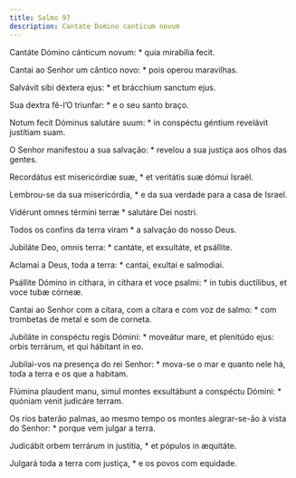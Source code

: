 ```yaml
---
title: Salmo 97
description: Cantate Domino canticum novum
---
```


<div class="side-by-side not-content">

Cantáte Dómino cánticum novum: * quia mirabília fecit.

Cantai ao Senhor um cântico novo: * pois operou maravilhas.

Salvávit sibi déxtera ejus: * et brácchium sanctum ejus.

Sua dextra fê-l’O triunfar: * e o seu santo braço.

Notum fecit Dóminus salutáre suum: * in conspéctu géntium revelávit justítiam suam.

O Senhor manifestou a sua salvação: * revelou a sua justiça aos olhos das gentes.

Recordátus est misericórdiæ suæ, * et veritátis suæ dómui Israël.

Lembrou-se da sua misericórdia, * e da sua verdade para a casa de Israel.

Vidérunt omnes términi terræ * salutáre Dei nostri.

Todos os confins da terra viram * a salvação do nosso Deus.

Jubiláte Deo, omnis terra: * cantáte, et exsultáte, et psállite.

Aclamai a Deus, toda a terra: * cantai, exultai e salmodiai.

Psállite Dómino in cíthara, in cíthara et voce psalmi: * in tubis ductílibus, et voce tubæ córneæ.

Cantai ao Senhor com a cítara, com a cítara e com voz de salmo: * com trombetas de metal e som de corneta.

Jubiláte in conspéctu regis Dómini: * moveátur mare, et plenitúdo ejus: orbis terrárum, et qui hábitant in eo.

Jubilai-vos na presença do rei Senhor: * mova-se o mar e quanto nele há, toda a terra e os que a habitam.

Flúmina plaudent manu, simul montes exsultábunt a conspéctu Dómini: * quóniam venit judicáre terram.

Os rios baterão palmas, ao mesmo tempo os montes alegrar-se-ão à vista do Senhor: * porque vem julgar a terra.

Judicábit orbem terrárum in justítia, * et pópulos in æquitáte.

Julgará toda a terra com justiça, * e os povos com equidade.

</div>
